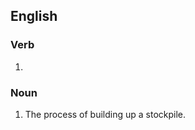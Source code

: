 ==English==

===Verb===
{{head|en|present participle}}

# {{present participle of|stockpile|lang=en|nocat=1}}

===Noun===
{{en-noun}}

# The process of building up a stockpile.